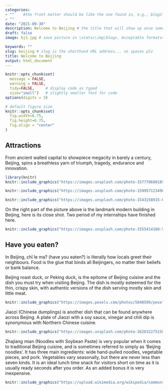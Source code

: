 ```yaml
---
categories:  
- ""    #the front matter should be like the one found in, e.g., blog2.md. It cannot be like the normal Rmd we used
- ""
date: "2021-09-30"
description: Welcome to Beijing # the title that will show up once someone gets to this page
draft: false
image: bj1.jpg # save picture in \static\img\blogs. Acceptable formats= jpg, jpeg, or png . Your iPhone pics wont work

keywords: ""
slug: beijing # slug is the shorthand URL address... no spaces plz
title: Welcome to Beijing
output: html_document
---
```


```r
knitr::opts_chunk$set(
  message = FALSE, 
  warning = FALSE, 
  tidy=FALSE,     # display code as typed
  size="small")   # slightly smaller font for code
options(digits = 3)

# default figure size
knitr::opts_chunk$set(
  fig.width=6.75, 
  fig.height=6.75,
  fig.align = "center"
)
```

## Attractions
From ancient walled capital to showpiece megacity in barely a century, Beijing, spins a breathless yarn of triumph, tragedy, endurance and innovation.

```r
library(knitr)
knitr::include_graphics("https://images.unsplash.com/photo-1577706881850-bf7c7d8906a5?ixid=MnwxMjA3fDB8MHxwaG90by1wYWdlfHx8fGVufDB8fHx8&ixlib=rb-1.2.1&auto=format&fit=crop&w=2064&q=80")
```

```r
knitr::include_graphics("https://images.unsplash.com/photo-1599571234909-29ed5d1321d6?ixid=MnwxMjA3fDB8MHxwaG90by1wYWdlfHx8fGVufDB8fHx8&ixlib=rb-1.2.1&auto=format&fit=crop&w=1770&q=80")
```

```r
knitr::include_graphics("https://images.unsplash.com/photo-1543158015-04650a9d832a?ixid=MnwxMjA3fDB8MHxwaG90by1wYWdlfHx8fGVufDB8fHx8&ixlib=rb-1.2.1&auto=format&fit=crop&w=2833&q=80")
```

On the right part of the picture above is the landmark modern building in Beijing, here is its close shot. Two period of my internships have finished here.

```r
knitr::include_graphics("https://images.unsplash.com/photo-1555414160-5b5862c3d240?ixlib=rb-1.2.1&ixid=MnwxMjA3fDB8MHxwaG90by1wYWdlfHx8fGVufDB8fHx8&auto=format&fit=crop&w=928&q=80")
```

## Have you eaten?
In Beijing, chī le ma? (have you eaten?) is literally how locals greet their neighbours. Food is the glue that binds all Beijingers, no matter their beliefs or bank balance. 

Beijing roast duck, or Peking duck, is the epitome of Beijing cuisine and the dish you must try when visiting Beijing. The dish is mostly esteemed for the thin, crispy skin, with authentic versions of the dish serving mostly skin and little meat.
```r
knitr::include_graphics("https://images.pexels.com/photos/5848599/pexels-photo-5848599.jpeg?auto=compress&cs=tinysrgb&dpr=2&h=750&w=1260")
```

Jiaozi (Chinese dumplings) is another dish that can be found anywhere across Beijing. A plate of Jiaozi with a soy sauce, vinegar and chili dip is synonymous with Northern Chinese cuisine.

```r
knitr::include_graphics("https://images.unsplash.com/photo-1626322751504-930506dd41ca?ixid=MnwxMjA3fDB8MHxwaG90by1wYWdlfHx8fGVufDB8fHx8&ixlib=rb-1.2.1&auto=format&fit=crop&w=774&q=80")
```

Zhajiang mian (Noodles with Soybean Paste) is very popular when it comes to traditional Beijing cuisine, and is sometimes referred to simply as ‘Beijing noodles’. It has three main ingredients: wide hand-pulled noodles, vegetable pieces, and pork. Vegetables vary seasonally, but there are never less than seven kinds. It is an ideal lunch time snack for visitors short on time as it is usually ready seconds after you order. As an added bonus it is very inexpensive.
 
```r
knitr::include_graphics("https://upload.wikimedia.org/wikipedia/commons/3/36/Noodles_with_soy_bean_paste.jpg")
```